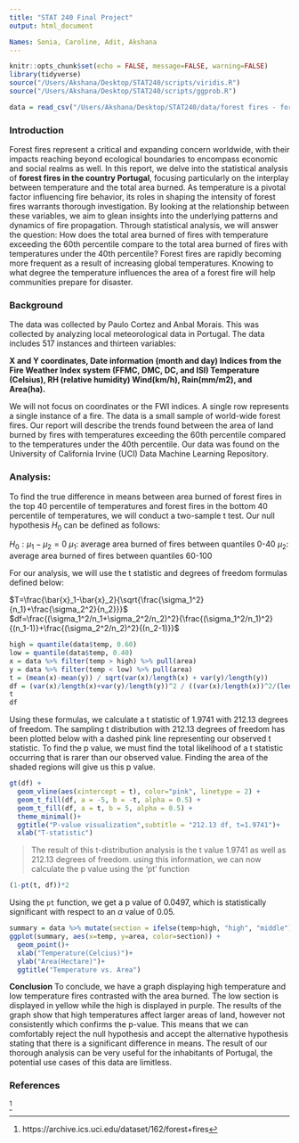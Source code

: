 ```yaml
---
title: "STAT 240 Final Project"
output: html_document

Names: Sonia, Caroline, Adit, Akshana
---
```


```r
knitr::opts_chunk$set(echo = FALSE, message=FALSE, warning=FALSE)
library(tidyverse)
source("/Users/Akshana/Desktop/STAT240/scripts/viridis.R")
source("/Users/Akshana/Desktop/STAT240/scripts/ggprob.R")
```
```r
data = read_csv("/Users/Akshana/Desktop/STAT240/data/forest fires - forestfires.csv")
```

### Introduction
Forest fires represent a critical and expanding concern worldwide, with their impacts reaching beyond ecological boundaries to encompass economic and social realms as well. In this report, we delve into the statistical analysis of **forest fires in the country Portugal**, focusing particularly on the interplay between temperature and the total area burned. As temperature is a pivotal factor influencing fire behavior, its roles in shaping the intensity of forest fires warrants thorough investigation. By looking at the relationship between these variables, we aim to glean insights into the underlying patterns and dynamics of fire propagation. Through statistical analysis, we will answer the question: How does the total area burned of fires with temperature exceeding the 60th percentile compare to the total area burned of fires with temperatures under the 40th percentile? Forest fires are rapidly becoming more frequent as a result of increasing global temperatures. Knowing to what degree the temperature influences the area of a forest fire will help communities prepare for disaster.


### Background
The data was collected by Paulo Cortez and Anbal Morais. This was collected by analyzing local meteorological data in Portugal. The data includes 517 instances and thirteen variables:

**X and Y coordinates, 
Date information (month and day)
Indices from the Fire Weather Index system (FFMC, DMC, DC, and ISI)
Temperature (Celsius), RH (relative humidity)
Wind(km/h), Rain(mm/m2), and Area(ha).**

We will not focus on coordinates or the FWI indices. A single row represents a single instance of a fire. The data is a small sample of world-wide forest fires. Our report will describe the trends found between the area of land burned by fires with temperatures exceeding the 60th percentile compared to the temperatures under the 40th percentile. Our data was found on the University of California Irvine (UCI) Data Machine Learning Repository.

### Analysis:
To find the true difference in means between area burned of forest fires in the top 40 percentile of temperatures and forest fires in the bottom 40 percentile of temperatures, we will conduct a two-sample t test. Our null hypothesis $H_0$ can be defined as follows:

$H_0:\mu_1-\mu_2=0$
$\mu_1:$ average area burned of fires between quantiles 0-40
$\mu_2:$ average area burned of fires between quantiles 60-100

For our analysis, we will use the t statistic and degrees of freedom formulas defined below:

$T=\frac{\bar{x}_1-\bar{x}_2}{\sqrt{\frac{\sigma_1^2}{n_1}+\frac{\sigma_2^2}{n_2}}}$
$df=\frac{(\sigma_1^2/n_1+\sigma_2^2/n_2)^2}{\frac{(\sigma_1^2/n_1)^2}{(n_1-1)}+\frac{(\sigma_2^2/n_2)^2}{(n_2-1)}}$

```r
high = quantile(data$temp, 0.60)
low = quantile(data$temp, 0.40)
x = data %>% filter(temp > high) %>% pull(area)
y = data %>% filter(temp < low) %>% pull(area)
t = (mean(x)-mean(y)) / sqrt(var(x)/length(x) + var(y)/length(y))
df = (var(x)/length(x)+var(y)/length(y))^2 / ((var(x)/length(x))^2/(length(x)-1) + (var(y)/length(y))^2/(length(y)-1))
t
df
```

Using these formulas, we calculate a t statistic of 1.9741 with 212.13 degrees of freedom. The sampling t distribution with 212.13 degrees of freedom has been plotted below with a dashed pink line representing our observed t statistic. To find the p value, we must find the total likelihood of a t statistic occurring that is rarer than our observed value. Finding the area of the shaded regions will give us this p value.

```r
gt(df) + 
  geom_vline(aes(xintercept = t), color="pink", linetype = 2) + 
  geom_t_fill(df, a = -5, b = -t, alpha = 0.5) +
  geom_t_fill(df, a = t, b = 5, alpha = 0.5) +
  theme_minimal()+
  ggtitle("P-value visualization",subtitle = "212.13 df, t=1.9741")+
  xlab("T-statistic")

```

>The result of this t-distribution analysis is the t value 1.9741 as well as 212.13 degrees of freedom. using this information, we can now calculate the p value using the 'pt' function

```r
(1-pt(t, df))*2
```


Using the `pt` function, we get a p value of 0.0497, which is statistically significant with respect to an $\alpha$ value of 0.05.

```r
summary = data %>% mutate(section = ifelse(temp>high, "high", "middle")) %>% mutate(section = ifelse(temp<low, "low", section)) %>% filter(section != "middle")
ggplot(summary, aes(x=temp, y=area, color=section)) + 
  geom_point()+
  xlab("Temperature(Celcius)")+
  ylab("Area(Hectare)")+
  ggtitle("Temperature vs. Area")

```

**Conclusion**
To conclude, we have a graph displaying high temperature and low temperature fires contrasted with the area burned. The low section is displayed in yellow while the high is displayed in purple. The results of the graph show that high temperatures affect larger areas of land, however not consistently which confirms the p-value. This means that we can comfortably reject the null hypothesis and accept the alternative hypothesis stating that there is a significant difference in means. The result of our thorough analysis can be very useful for the inhabitants of Portugal, the potential use cases of this data are limitless.

### References
^[https://archive.ics.uci.edu/dataset/162/forest+fires]
